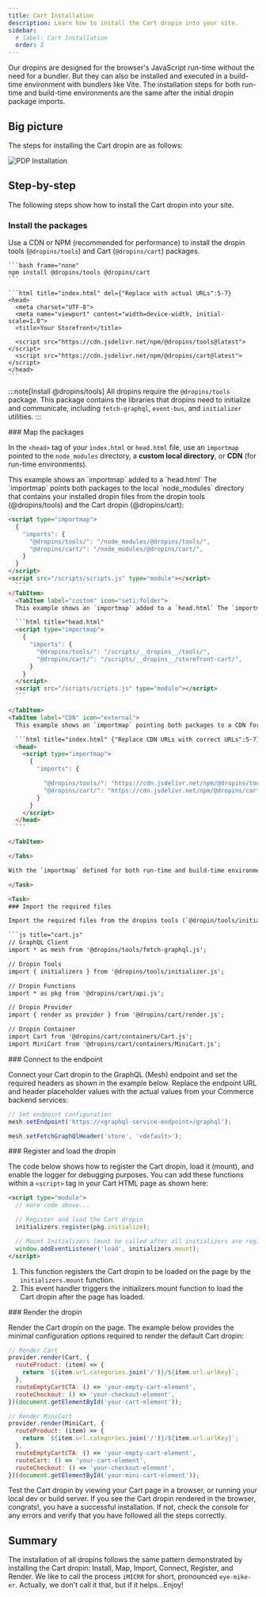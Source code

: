 ```yaml
---
title: Cart Installation
description: Learn how to install the Cart dropin into your site.
sidebar:
  # label: Cart Installation
  order: 2
---
```



Our dropins are designed for the browser's JavaScript run-time without the need for a bundler. But they can also be installed and executed in a build-time environment with bundlers like Vite. The installation steps for both run-time and build-time environments are the same after the initial dropin package imports.

## Big picture

The steps for installing the Cart dropin are as follows:

<Diagram>![PDP Installation](@images/pdp/pdp-installation.svg)</Diagram>

## Step-by-step

The following steps show how to install the Cart dropin into your site.

<Tasks>

<Task>

### Install the packages

Use a CDN or NPM (recommended for performance) to install the dropin tools (`@dropins/tools`) and Cart (`@dropins/cart`) packages.

<Tabs>
  <TabItem label="NPM" icon="seti:npm">

    ```bash frame="none"
    npm install @dropins/tools @dropins/cart
    ```

  </TabItem>
  <TabItem label="CDN" icon="external">

    ```html title="index.html" del={"Replace with actual URLs":5-7}
    <head>
      <meta charset="UTF-8">
      <meta name="viewport" content="width=device-width, initial-scale=1.0">
      <title>Your Storefront</title>

      <script src="https://cdn.jsdelivr.net/npm/@dropins/tools@latest"></script>
      <script src="https://cdn.jsdelivr.net/npm/@dropins/cart@latest"></script>
    </head>
    ```

  </TabItem>
</Tabs>

:::note[Install @dropins/tools]
All dropins require the `@dropins/tools` package. This package contains the libraries that dropins need to initialize and communicate, including `fetch-graphql`, `event-bus`, and `initializer` utilities.
:::

</Task>

<Task>
### Map the packages

In the `<head>` tag of your `index.html` or `head.html` file, use an `importmap` pointed to the `node_modules` directory, a **custom local directory**, or **CDN** (for run-time environments).

<Tabs>
<TabItem label="node_modules" icon="seti:npm">
    This example shows an `importmap` added to a `head.html` The `importmap` points both packages to the local `node_modules` directory that contains your installed dropin files from the dropin tools (@dropins/tools) and the Cart dropin (@dropins/cart):
  
  ```html title="head.html"
  <script type="importmap">
    {
      "imports": {
        "@dropins/tools/": "/node_modules/@dropins/tools/",
        "@dropins/cart/": "/node_modules/@dropins/cart/",
      }
    }
  </script>
  <script src="/scripts/scripts.js" type="module"></script>
    ```
  </TabItem>
    <TabItem label="custom" icon="seti:folder">
    This example shows an `importmap` added to a `head.html` The `importmap` points both packages to local directories that contain all the optimized/minified files from the dropin tools (@dropins/tools) and the Cart dropin (@dropins/cart):

    ```html title="head.html"
    <script type="importmap">
      {
        "imports": {
          "@dropins/tools/": "/scripts/__dropins__/tools/",
          "@dropins/cart/": "/scripts/__dropins__/storefront-cart/",
        }
      }
    </script>
    <script src="/scripts/scripts.js" type="module"></script>
    ```

  </TabItem>
  <TabItem label="CDN" icon="external">
    This example shows an `importmap` pointing both packages to a CDN for the dropin tools (@dropins/tools) and the Cart dropin (@dropins/storefront-cart):

    ```html title="index.html" {"Replace CDN URLs with correct URLs":5-7} del='https://cdn.jsdelivr.net/npm/'
    <head>
      <script type="importmap">
        {
          "imports": {

            "@dropins/tools/": "https://cdn.jsdelivr.net/npm/@dropins/tools@latest",
            "@dropins/cart/": "https://cdn.jsdelivr.net/npm/@dropins/cart@latest",
          }
        }
      </script>
    </head>
    ```

  </TabItem>

</Tabs>

With the `importmap` defined for both run-time and build-time environments, you can now **import the required files** from these packages into your Cart dropin JavaScript file as described in the next step.

</Task>

<Task>
### Import the required files

Import the required files from the dropins tools (`@dropin/tools/initializers.js`) and the Cart dropin (`@dropins/cart`) into a JavaScript file for your Cart dropin. The example here shows the imports added to a `cart.js` file. These imports constitute the minimum imports you need to create a fully functioning Cart dropin for your site:

```js title="cart.js"
// GraphQL Client
import * as mesh from '@dropins/tools/fetch-graphql.js';

// Dropin Tools
import { initializers } from '@dropins/tools/initializer.js';

// Dropin Functions
import * as pkg from '@dropins/cart/api.js';

// Dropin Provider
import { render as provider } from '@dropins/cart/render.js';

// Dropin Container
import Cart from '@dropins/cart/containers/Cart.js';
import MiniCart from '@dropins/cart/containers/MiniCart.js';
```

</Task>

<Task>
### Connect to the endpoint

Connect your Cart dropin to the GraphQL (Mesh) endpoint and set the required headers as shown in the example below. Replace the endpoint URL and header placeholder values with the actual values from your Commerce backend services:

```js title="cart.js"
// Set endpoint configuration
mesh.setEndpoint('https://<graphql-service-endpoint>/graphql');

mesh.setFetchGraphQlHeader('store', '<default>');
```

</Task>

<Task>
### Register and load the dropin

The code below shows how to register the Cart dropin, load it (mount), and enable the logger for debugging purposes. You can add these functions within a `<script>` tag in your Cart HTML page as shown here:

```html title="index.html" ins={"1":5} ins={"2":8}
<script type="module">
  // more code above...

  // Register and load the Cart dropin
  initializers.register(pkg.initialize);

  // Mount Initializers (must be called after all initializers are registered)
  window.addEventListener('load', initializers.mount);
</script>
```

<Callouts square color="var(--sl-color-green)">

1. This function registers the Cart dropin to be loaded on the page by the `initializers.mount` function.
1. This event handler triggers the initializers.mount function to load the Cart dropin after the page has loaded.

</Callouts>

</Task>

<Task>
### Render the dropin

Render the Cart dropin on the page. The example below provides the minimal configuration options required to render the default Cart dropin:

```js title="cart.js"
// Render Cart
provider.render(Cart, {
  routeProduct: (item) => {
    return `${item.url.categories.join('/')}/${item.url.urlKey}`;
  },
  routeEmptyCartCTA: () => 'your-empty-cart-element',
  routeCheckout: () => 'your-checkout-element',
})(document.getElementById('your-cart-element'));

// Render MiniCart
provider.render(MiniCart, {
  routeProduct: (item) => {
    return `${item.url.categories.join('/')}/${item.url.urlKey}`;
  },
  routeEmptyCartCTA: () => 'your-empty-cart-element',
  routeCart: () => 'your-cart-element',
  routeCheckout: () => 'your-checkout-element',
})(document.getElementById('your-mini-cart-element'));
```

Test the Cart dropin by viewing your Cart page in a browser, or running your local dev or build server. If you see the Cart dropin rendered in the browser, congrats!, you have a successful installation. If not, check the console for any errors and verify that you have followed all the steps correctly.

</Task>

</Tasks>

## Summary

The installation of all dropins follows the same pattern demonstrated by installing the Cart dropin: Install, Map, Import, Connect, Register, and Render. We like to call the process `iMICRR` for short, pronounced `eye-mike-er`. Actually, we don't call it that, but if it helps...Enjoy!

